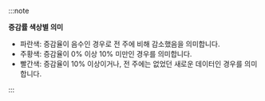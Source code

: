 :::note 

**증감률 색상별 의미**

* <span class='ntrs'>파란색</span>: 증감율이 음수인 경우로 전 주에 비해 감소했음을 의미합니다. 
* <span class='ov5ud10'>주황색</span>: 증감율이 0% 이상 10% 미만인 경우를 의미합니다. 
* <span class='etrs'>빨간색</span>: 증감율이 10% 이상이거나, 전 주에는 없었던 새로운 데이터인 경우를 의미합니다.

:::